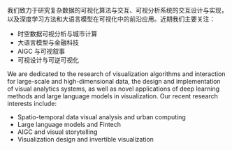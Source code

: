 
我们致力于研究复杂数据的可视化算法与交互、可视分析系统的交互设计与实现，以及深度学习方法和大语言模型在可视化中的前沿应用。近期我们主要关注：

- 时空数据可视分析与城市计算
- 大语言模型与金融科技
- AIGC 与可视叙事
- 可视设计与可逆可视化

We are dedicated to the research of visualization algorithms and interaction for large-scale and high-dimensional data, the design and implementation of visual analytics systems, as well as novel applications of deep learning methods and large language models in visualization. Our recent research interests include:

- Spatio-temporal data visual analysis and urban computing
- Large language models and Fintech
- AIGC and visual storytelling
- Visualization design and invertible visualization